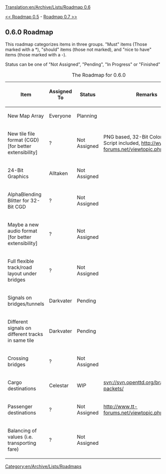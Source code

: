 [[Translation:en/Archive/Lists/Roadmap 0.6]]
[[Category:en/Archive/Lists/Roadmaps]]

[[en/Archive/Lists/Roadmap 0.5|<< Roadmap 0.5]] - [[en/Archive/Lists/Roadmap 0.7|Roadmap 0.7 >>]]
== 0.6.0 Roadmap ==

This roadmap categorizes items in three groups. "Must" items (Those marked with a *), "should" items (those not marked), and "nice to have" items (those marked with a -).

Status can be one of "Not Assigned", "Pending", "In Progress" or "Finished" 

{| border="1"
|+ The Roadmap for 0.6.0
|-
! Item !! Assigned To !! Status !! Remarks
|-
|New Map Array || Everyone
!class="claimed" | Planning || 
|-
|New tile file format (CGD) [for better extensibility] || ?
!class="unclaimed" | Not Assigned || PNG based, 32-Bit Color [RGBA], Script included, http://www.tt-forums.net/viewtopic.php?t=7912
|-
|24-Bit Graphics || Alltaken
!class="unclaimed" | Not Assigned || 
|-
|AlphaBlending Blitter for 32-Bit CGD || ?
!class="unclaimed" | Not Assigned || 
|-
|Maybe a new audio format [for better extensibility] || ?
!class="unclaimed" | Not Assigned || 
|-
|Full flexible track/road layout under bridges || ?
!class="unclaimed" | Not Assigned || 
|-
|Signals on bridges/tunnels || Darkvater 
!class="claimed" | Pending || 
|-
|Different signals on different tracks in same tile || Darkvater
!class="claimed" | Pending ||
|-
|Crossing bridges || ?
!class="unclaimed" | Not Assigned || 
|-
|Cargo destinations || Celestar
!class="wip" | WIP || svn://svn.openttd.org/branch/cargo-packets/
|-
|Passenger destinations || ?
!class="unclaimed" | Not Assigned || http://www.tt-forums.net/viewtopic.php?t=9201
|-
|Balancing of values (i.e. transporting fare) || ?
!class="unclaimed" | Not Assigned || 
|}